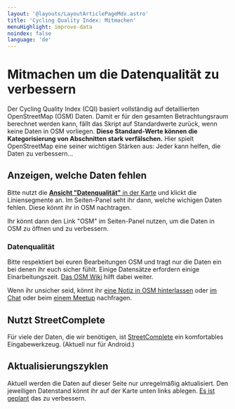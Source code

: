 ```yaml
---
layout: '@layouts/LayoutArticlePageMdx.astro'
title: 'Cycling Quality Index: Mitmachen'
menuHighlight: improve-data
noindex: false
language: 'de'
---
```


# Mitmachen um die Datenqualität zu verbessern

Der Cycling Quality Index (CQI) basiert vollständig auf detaillierten OpenStreetMap (OSM) Daten. Damit er für den gesamten Betrachtungsraum berechnet werden kann, fällt das Skript auf Standardwerte zurück, wenn keine Daten in OSM vorliegen. **Diese Standard-Werte können die Kategorisierung von Abschnitten stark verfälschen.** Hier spielt OpenStreetMap eine seiner wichtigen Stärken aus: Jeder kann helfen, die Daten zu verbessern…

## Anzeigen, welche Daten fehlen

Bitte nutzt die [**Ansicht "Datenqualität"** in der Karte](/cqi/map/?anzeige=incompleteness) und klickt die Liniensegmente an. Im Seiten-Panel seht ihr dann, welche wichigen Daten fehlen. Diese könnt ihr in OSM nachtragen.

Ihr könnt dann den Link "OSM" im Seiten-Panel nutzen, um die Daten in OSM zu öffnen und zu verbessern.

### Datenqualität

Bitte respektiert bei euren Bearbeitungen OSM und tragt nur die Daten ein bei denen ihr euch sicher fühlt. Einige Datensätze erfordern einige Einarbeitungszeit. [Das OSM Wiki](https://wiki.openstreetmap.org/wiki/Main_Page) hilft dabei weiter.

Wenn ihr unsicher seid, könnt ihr [eine Notiz in OSM hinterlassen](https://www.openstreetmap.org/note/new#map=17/52.47416/13.41612&layers=N) oder [im Chat](https://wiki.openstreetmap.org/wiki/Berlin/Verkehrswende#Kontakt_und_Kommunikation) oder beim [einem Meetup](https://wiki.openstreetmap.org/wiki/Berlin/Verkehrswende#Meetups) nachfragen.

## Nutzt StreetComplete

Für viele der Daten, die wir benötigen, ist [StreetComplete](https://streetcomplete.app/) ein komfortables Eingabewerkzeug. (Aktuell nur für Android.)

## Aktualisierungszyklen

Aktuell werden die Daten auf dieser Seite nur unregelmäßig aktualisiert. Den jeweiligen Datenstand könnt ihr auf der Karte unten links ablegen. [Es ist geplant](/cqi/posts/2024-03-23-next) das zu verbessern.
